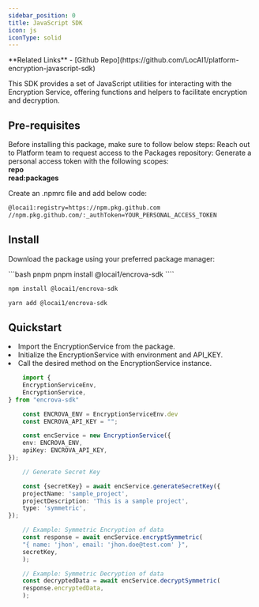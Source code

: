 ```yaml
---
sidebar_position: 0
title: JavaScript SDK
icon: js
iconType: solid
---
```


<Note>
**Related Links**
- [Github Repo](https://github.com/LocAI1/platform-encryption-javascript-sdk)
</Note>

This SDK provides a set of JavaScript utilities for interacting with the Encryption Service, offering functions and helpers to facilitate encryption and decryption.


## Pre-requisites
Before installing this package, make sure to follow below steps:
<Steps>
<Step title="Request repository access to the Packages" >
Reach out to Platform team to request access to the Packages repository:
<TeamChannels />
</Step>
<Step title="Generate a personal access token">
    Generate a personal access token with the following scopes:<br/><Icon icon="square-check" /> **repo**
    <br/><Icon icon="square-check" /> **read:packages**
</Step>
<Step title="Create an .npmrc file">

Create an .npmrc file and add below code:
```bash
@locai1:registry=https://npm.pkg.github.com
//npm.pkg.github.com/:_authToken=YOUR_PERSONAL_ACCESS_TOKEN
```
</Step>
</Steps>



## Install

Download the package using your preferred package manager:

<CodeGroup>
```bash pnpm
pnpm install @locai1/encrova-sdk
````

```bash npm
npm install @locai1/encrova-sdk
````

```bash yarn
yarn add @locai1/encrova-sdk
````
</CodeGroup>

## Quickstart

<li>Import the EncryptionService from the package.</li>
<li>Initialize the EncryptionService with environment and API_KEY.</li>
<li>Call the desired method on the EncryptionService instance.</li>

```typescript
    import {
    EncryptionServiceEnv,
    EncryptionService,
} from "encrova-sdk"

    const ENCROVA_ENV = EncryptionServiceEnv.dev
    const ENCROVA_API_KEY = "";

    const encService = new EncryptionService({
    env: ENCROVA_ENV,
    apiKey: ENCROVA_API_KEY,
});

    // Generate Secret Key

    const {secretKey} = await encService.generateSecretKey({
    projectName: 'sample_project',
    projectDescription: 'This is a sample project',
    type: 'symmetric',
});

    // Example: Symmetric Encryption of data
    const response = await encService.encryptSymmetric(
    "{ name: 'jhon', email: 'jhon.doe@test.com' }",
    secretKey,
    );

    // Example: Symmetric Decryption of data
    const decryptedData = await encService.decryptSymmetric(
    response.encryptedData,
    );
```


